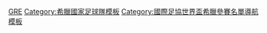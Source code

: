 {{National squad
 | name      = 2010年世界盃足球賽希臘參賽名單
 | bg        = #0D5EAF
 | fg        = white
 | bordercolor = #004C98
 | country   = 希臘
 | flag      = Greece
 | comp link = 2010年世界盃足球賽
 | comp      = 2010年世界盃足球賽
 | p1        = [[康斯坦丁諾斯·查爾基亞斯|查爾基亞斯]]
 | p2        = [[尤卡斯·塞塔里迪斯|施達尼迪斯]] 
 | p3        = [[赫里斯托斯·柏薩索魯|-{zh-hans:帕察措格卢;zh-hk:柏薩索古;zh-tw:柏沙索高奴;}-]] 
 | p4        = [[歷高斯·史派路普路斯|史派路普路斯]]
 | p5        = [[萬傑利斯·莫拉斯|-{zh-hans:莫拉斯;zh-hk:摩拉斯;zh-tw:莫拉斯;}-]]
 | p6        = [[亞歷山德羅斯·齊奧利斯|-{zh-hans:特齐奥利斯;zh-hk:迪斯奧尼斯;zh-tw:齊奧利斯;}-]]
 | p7        = [[佐治奧斯·森馬拉斯|-{zh-hans:萨马拉斯;zh-hant:森馬拉斯;zh-tw:薩馬拉斯;zh-hk:森馬拉斯;zh-mo:森馬拉斯;}-]]
 | p8        = [[阿夫拉姆·帕帕多普洛斯|-{zh-hans:帕帕多普洛斯;zh-hk:柏比度普路斯}-]]
 | p9        = [[安杰洛斯·查理斯特亚斯|-{zh-hans:查理斯特亚斯;zh-hk:查列斯迪斯;zh-tw:查理斯特亞斯;}-]]
 | p10       = [[吉爾吉奧斯·卡拉古尼斯|-{zh-hans:卡拉古尼斯;zh-hk:加拉高尼斯}-]]<small>（[[隊長 (足球)|隊長]]）</small>
 | p11       = [[盧卡斯·文特拉|-{zh-hans:文特拉;zh-hk:雲查;zh-tw:文特拉;}-]]
 | p12       = [[亞歷山德羅斯·特佐瓦斯|迪佐華斯]]
 | p13       = [[米查利斯·西法基斯|施費基斯]]
 | p14       = [[迪美迪斯·沙賓基迪斯|-{zh-hans:萨尔平吉迪斯;zh-hk:沙賓基迪斯}-]]
 | p15       = [[華斯利斯·托路斯迪斯|-{zh-hans:托罗西迪斯;zh-hk:托路斯迪斯}-]]
 | p16       = [[索迪里奧斯·卡治亞高斯|-{zh-hans:基尔贾科斯;zh-hk:卡治亞高斯;zh-tw:卡治亞高斯;}-]]
 | p17       = [[塞奥法尼斯·耶卡斯|基卡斯]]
 | p18       = [[索蒂里奥斯·尼尼斯|連尼斯]]
 | p19       = [[蘇卡迪斯·柏柏斯達夫普路斯|-{zh-hans:帕帕斯塔索普洛斯;zh-hk:柏柏斯達夫普路斯;zh-tw:帕帕斯塔索普洛斯;}-]]
 | p20       = [[彭迪利斯·卡比達路斯|卡比達路斯]]
 | p21       = [[科斯塔斯·卡楚拉尼斯|加素蘭尼斯]]
 | p22       = [[斯特利奥斯·马莱扎斯|-{zh-hans:马莱扎斯;zh-hk:比列達斯;zh-tw:馬萊扎斯;}-]]
 | p23       = [[安萨那西奥斯·普里塔斯|普里塔斯]]
 | coach     = [[奧托·雷哈格爾|-{zh-hans:雷哈格尔;zh-hk:列哈格}-]]
}}<noinclude>
[[Category:2010年世界杯足球赛參赛名單模板|GRE]]
[[Category:希臘國家足球隊模板]]
[[Category:國際足協世界盃希臘參賽名單導航模板]]
</noinclude>